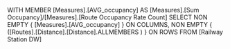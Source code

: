 WITH MEMBER [Measures].[AVG_occupancy] AS [Measures].[Sum Occupancy]/[Measures].[Route Occupancy Rate Count] 
SELECT 
NON EMPTY { [Measures].[AVG_occupancy] } ON COLUMNS, 
NON EMPTY { ([Routes].[Distance].[Distance].ALLMEMBERS ) } ON ROWS 
FROM [Railway Station DW]
